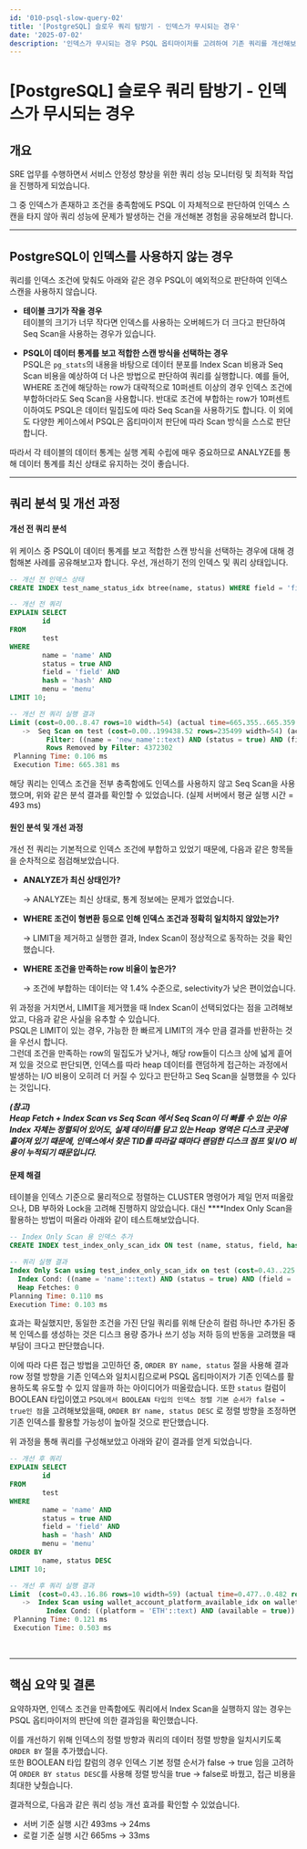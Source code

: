 ```yaml
---
id: '010-psql-slow-query-02'
title: '[PostgreSQL] 슬로우 쿼리 탐방기 - 인덱스가 무시되는 경우'
date: '2025-07-02'
description: '인덱스가 무시되는 경우 PSQL 옵티마이저를 고려하여 기존 쿼리를 개선해보기'
---
```


# [PostgreSQL] 슬로우 쿼리 탐방기 - 인덱스가 무시되는 경우

## 개요

SRE 업무를 수행하면서 서비스 안정성 향상을 위한 쿼리 성능 모니터링 및 최적화 작업을 진행하게 되었습니다.

그 중 인덱스가 존재하고 조건을 충족함에도 PSQL 이 자체적으로 판단하여 인덱스 스캔을 타지 않아 쿼리 성능에 문제가 발생하는  건을 개선해본 경험을 공유해보려 합니다.

---

## PostgreSQL이 인덱스를 사용하지 않는 경우

쿼리를 인덱스 조건에 맞춰도 아래와 같은 경우 PSQL이 예외적으로 판단하여 인덱스 스캔을 사용하지 않습니다.
- **테이블 크기가 작을 경우**<br />
테이블의 크기가 너무 작다면 인덱스를 사용하는 오버헤드가 더 크다고 판단하여 Seq Scan을 사용하는 경우가 있습니다.

- **PSQL이 데이터 통계를 보고 적합한 스캔 방식을 선택하는 경우**<br />
PSQL은 `pg_stats`의 내용을 바탕으로 데이터 분포를 Index Scan 비용과 Seq Scan 비용을 예상하여 더 나은 방법으로 판단하여 쿼리를 실행합니다.
예를 들어, WHERE 조건에 해당하는 row가 대략적으로 10퍼센트 이상의 경우 인덱스 조건에 부합하더라도 Seq Scan을 사용합니다.
반대로 조건에 부합하는 row가 10퍼센트 이하여도 PSQL은 데이터 밀집도에 따라 Seq Scan을 사용하기도 합니다.
이 외에도 다양한 케이스에서 PSQL은 옵티마이저 판단에 따라 Scan 방식을 스스로 판단합니다.

따라서 각 테이블의 데이터 통계는 실행 계획 수립에 매우 중요하므로 ANALYZE를 통해 데이터 통계를 최신 상태로 유지하는 것이 좋습니다.

---

## 쿼리 분석 및 개선 과정

#### 개선 전 쿼리 분석

위 케이스 중 PSQL이 데이터 통계를 보고 적합한 스캔 방식을 선택하는 경우에 대해 경험해본 사례를 공유해보고자 합니다.
우선, 개선하기 전의 인덱스 및 쿼리 상태입니다.

```sql
-- 개선 전 인덱스 상태
CREATE INDEX test_name_status_idx btree(name, status) WHERE field = 'field'::text AND hash = 'hash'::text AND menu = 'menu';

-- 개선 전 쿼리
EXPLAIN SELECT
        id
FROM
        test
WHERE
        name = 'name' AND
        status = true AND
        field = 'field' AND
        hash = 'hash' AND
        menu = 'menu'
LIMIT 10;

-- 개선 전 쿼리 실행 결과
Limit (cost=0.00..8.47 rows=10 width=54) (actual time=665.355..665.359 rows=10 loops=1)
   ->  Seq Scan on test (cost=0.00..199438.52 rows=235499 width=54) (actual time=665.354..665.357 rows=10 loops=1)
         Filter: ((name = 'new_name'::text) AND (status = true) AND (field = 'field'::text) AND (hash = 'hash'::text) AND (menu = 'menu'::text))
         Rows Removed by Filter: 4372302
 Planning Time: 0.106 ms
 Execution Time: 665.381 ms
```
해당 쿼리는 인덱스 조건을 전부 충족함에도 인덱스를 사용하지 않고 Seq Scan을 사용했으며, 위와 같은 분석 결과를 확인할 수 있었습니다. (실제 서버에서 평균 실행 시간 = 493 ms)
<br />

#### 원인 분석 및 개선 과정

개선 전 쿼리는 기본적으로 인덱스 조건에 부합하고 있었기 때문에, 다음과 같은 항목들을 순차적으로 점검해보았습니다.

- **ANALYZE가 최신 상태인가?**
    
    → ANALYZE는 최신 상태로, 통계 정보에는 문제가 없었습니다.
    
- **WHERE 조건이 형변환 등으로 인해 인덱스 조건과 정확히 일치하지 않았는가?**
    
    → LIMIT을 제거하고 실행한 결과, Index Scan이 정상적으로 동작하는 것을 확인했습니다.
    
- **WHERE 조건을 만족하는 row 비율이 높은가?**
    
    → 조건에 부합하는 데이터는 약 1.4% 수준으로, selectivity가 낮은 편이었습니다.
    

위 과정을 거치면서, LIMIT을 제거했을 때 Index Scan이 선택되었다는 점을 고려해보았고, 다음과 같은 사실을 유추할 수 있습니다.<br />
PSQL은 LIMIT이 있는 경우, 가능한 한 빠르게 LIMIT의 개수 만큼 결과를 반환하는 것을 우선시 합니다.<br />
그런데 조건을 만족하는 row의 밀집도가 낮거나, 해당 row들이 디스크 상에 넓게 흩어져 있을 것으로 판단되면, 인덱스를 따라 heap 데이터를 랜덤하게 접근하는 과정에서 발생하는 I/O 비용이 오히려 더 커질 수 있다고 판단하고 Seq Scan을 실행했을 수 있다는 것입니다.

***(참고)<br />
Heap Fetch + Index Scan vs Seq Scan 에서 Seq Scan이 더 빠를 수 있는 이유<br />
Index 자체는 정렬되어 있어도, 실제 데이터를 담고 있는 Heap 영역은 디스크 곳곳에 흩어져 있기 때문에, 인덱스에서 찾은 TID를 따라갈 때마다 랜덤한 디스크 점프 및 I/O 비용이 누적되기 때문입니다.***
<br />

#### 문제 해결

테이블을 인덱스 기준으로 물리적으로 정렬하는 CLUSTER 명령어가 제일 먼저 떠올랐으나, DB 부하와 Lock을 고려해 진행하지 않았습니다. 대신 ****Index Only Scan을 활용하는 방법이 떠올라 아래와 같이 테스트해보았습니다.

```sql
-- Index Only Scan 용 인덱스 추가
CREATE INDEX test_index_only_scan_idx ON test (name, status, field, hash, menu, id);

-- 쿼리 실행 결과
Index Only Scan using test_index_only_scan_idx on test (cost=0.43..225.32 rows=10 width=4) (actual time=0.025..0.074 rows=10 loops=1)
  Index Cond: ((name = 'name'::text) AND (status = true) AND (field = 'field'::text) AND (hash = 'hash'::text) AND (menu = 'menu'::text))
  Heap Fetches: 0
Planning Time: 0.110 ms
Execution Time: 0.103 ms
```

효과는 확실했지만, 동일한 조건을 가진 단일 쿼리를 위해 단순히 컬럼 하나만 추가된 중복 인덱스를 생성하는 것은 디스크 용량 증가나 쓰기 성능 저하 등의 반동을 고려했을 때 부담이 크다고 판단했습니다.<br />

이에 따라 다른 접근 방법을 고민하던 중, `ORDER BY name, status` 절을 사용해 결과 row 정렬 방향을 기존 인덱스와 일치시킴으로써 PSQL 옵티마이저가 기존 인덱스를 활용하도록 유도할 수 있지 않을까 하는 아이디어가 떠올랐습니다.
또한 `status` 컬럼이 BOOLEAN 타입이였고 `PSQL에서 BOOLEAN 타입의 인덱스 정렬 기본 순서가 false → true인 점`을 고려해보았을때, `ORDER BY name, status DESC` 로 정렬 방향을 조정하면 기존 인덱스를 활용할 가능성이 높아질 것으로 판단했습니다.

위 과정을 통해 쿼리를 구성해보았고 아래와 같이 결과를 얻게 되었습니다.

```sql
-- 개선 후 쿼리
EXPLAIN SELECT
        id
FROM
        test
WHERE
        name = 'name' AND
        status = true AND
        field = 'field' AND
        hash = 'hash' AND
        menu = 'menu'
ORDER BY
        name, status DESC
LIMIT 10;

-- 개선 후 쿼리 실행 결과
Limit  (cost=0.43..16.86 rows=10 width=59) (actual time=0.477..0.482 rows=10 loops=1)
   ->  Index Scan using wallet_account_platform_available_idx on wallet_account  (cost=0.43..386765.28 rows=235499 width=59) (actual time=0.477..0.480 rows=10 loops=1)
         Index Cond: ((platform = 'ETH'::text) AND (available = true))
 Planning Time: 0.121 ms
 Execution Time: 0.503 ms
```
<br />

---

## 핵심 요약 및 결론

요약하자면, 인덱스 조건을 만족함에도 쿼리에서 Index Scan을 실행하지 않는 경우는 PSQL 옵티마이저의 판단에 의한 결과임을 확인했습니다.

이를 개선하기 위해 인덱스의 정렬 방향과 쿼리의 데이터 정렬 방향을 일치시키도록 `ORDER BY` 절을 추가했습니다.<br />
또한 BOOLEAN 타입 칼럼의 경우 인덱스 기본 정렬 순서가 false -> true 임을 고려하여 `ORDER BY status DESC`를 사용해 정렬 방식을 true -> false로 바꿨고, 접근 비용을 최대한 낮췄습니다.

결과적으로, 다음과 같은 쿼리 성능 개선 효과를 확인할 수 있었습니다.
- 서버 기준 실행 시간 493ms → 24ms
- 로컬 기준 실행 시간 665ms → 33ms
